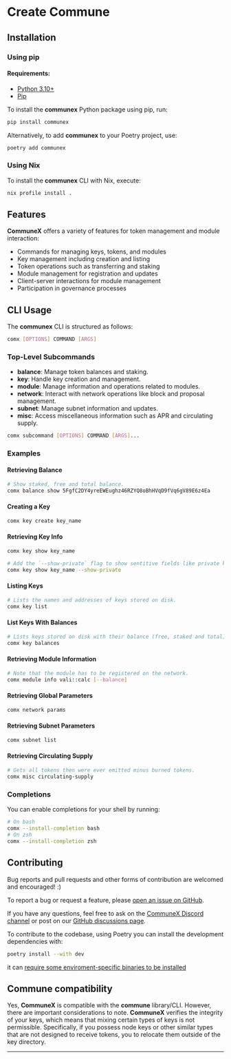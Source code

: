 # Create Commune

## Installation

### Using pip

#### Requirements: 
- [Python 3.10+](https://www.python.org/)
- [Pip](https://pip.pypa.io/en/stable/installation/)

To install the **communex** Python package using pip, run:

```sh
pip install communex
```

Alternatively, to add **communex** to your Poetry project, use:

```sh
poetry add communex
```

### Using Nix

To install the **communex** CLI with Nix, execute:

```sh
nix profile install .
```

## Features

**CommuneX** offers a variety of features for token management and module interaction:

- Commands for managing keys, tokens, and modules
- Key management including creation and listing
- Token operations such as transferring and staking
- Module management for registration and updates
- Client-server interactions for module management
- Participation in governance processes

## CLI Usage

The **communex** CLI is structured as follows:

```sh
comx [OPTIONS] COMMAND [ARGS]
```

### Top-Level Subcommands

- **balance**: Manage token balances and staking.
- **key**: Handle key creation and management.
- **module**: Manage information and operations related to modules.
- **network**: Interact with network operations like block and proposal management.
- **subnet**: Manage subnet information and updates.
- **misc**: Access miscellaneous information such as APR and circulating supply.

```sh
comx subcommand [OPTIONS] COMMAND [ARGS]...
```

### Examples

#### Retrieving Balance

```sh
# Show staked, free and total balance.
comx balance show 5FgfC2DY4yreEWEughz46RZYQ8oBhHVqD9fVq6gV89E6z4Ea
```

#### Creating a Key

```sh
comx key create key_name
```

#### Retrieving Key Info

```sh
comx key show key_name

# Add the `--show-private` flag to show sentitive fields like private key.
comx key show key_name --show-private
```

#### Listing Keys

```sh
# Lists the names and addresses of keys stored on disk.
comx key list
```

#### List Keys With Balances

```sh
# Lists keys stored on disk with their balance (free, staked and total).
comx key balances
```

#### Retrieving Module Information

```sh
# Note that the module has to be registered on the network.
comx module info vali::calc [--balance]
```

#### Retrieving Global Parameters

```sh
comx network params
```

#### Retrieving Subnet Parameters

```sh
comx subnet list
```

#### Retrieving Circulating Supply

```sh
# Gets all tokens then were ever emitted minus burned tokens.
comx misc circulating-supply
```

### Completions

You can enable completions for your shell by running:

```sh
# On bash
comx --install-completion bash
# On zsh
comx --install-completion zsh
```

## Contributing

Bug reports and pull requests and other forms of contribution are welcomed and
encouraged! :)

To report a bug or request a feature, please [open an issue on GitHub].

If you have any questions, feel free to ask on the [CommuneX Discord channel] or
post on our [GitHub discussions page].

To contribute to the codebase, using Poetry you can install the development dependencies with:

```sh
poetry install --with dev
```

it can [require some enviroment-specific binaries to be installed][ruff-installation]

## Commune compatibility

Yes, **CommuneX** is compatible with the **commune** library/CLI. However, there are
important considerations to note. **CommuneX** verifies the integrity of your
keys, which means that mixing certain types of keys is not permissible.
Specifically, if you possess node keys or other similar types that are not
designed to receive tokens, you to relocate them outside of the key
directory.

---

[open an issue on GitHub]: https://github.com/agicommies/communex/issues/new/choose
[CommuneX Discord channel]: https://go.agicommies.org/communex-channel
[GitHub discussions page]: https://github.com/agicommies/communex/discussions
[ruff-installation]: https://docs.astral.sh/ruff/installation/
